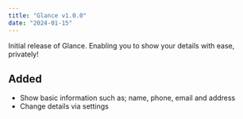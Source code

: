 ```yaml
---
title: "Glance v1.0.0"
date: "2024-01-15"
---
```

Initial release of Glance. Enabling you to show your details with ease, privately!

## Added
- Show basic information such as; name, phone, email and address
- Change details via settings
